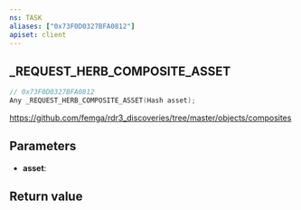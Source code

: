```yaml
---
ns: TASK
aliases: ["0x73F0D0327BFA0812"]
apiset: client
---
```

## _REQUEST_HERB_COMPOSITE_ASSET

```c
// 0x73F0D0327BFA0812
Any _REQUEST_HERB_COMPOSITE_ASSET(Hash asset);
```

https://github.com/femga/rdr3_discoveries/tree/master/objects/composites

## Parameters
* **asset**:

## Return value